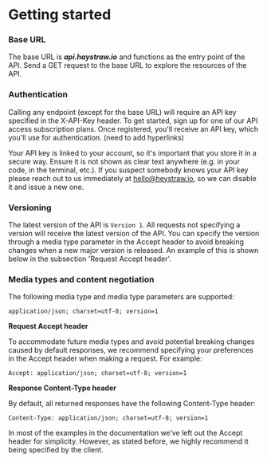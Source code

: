 # Getting started

### Base URL

The base URL is **_api.haystraw.io_** and functions as the entry point of the API. Send a GET request to the base URL to explore the resources of the API.

### Authentication

Calling any endpoint (except for the base URL) will require an API key specified in the X-API-Key header. To get started, sign up for one of our API access subscription plans. Once registered, you'll receive an API key, which you'll use for authentication.
(need to add hyperlinks)

Your API key is linked to your account, so it's important that you store it in a secure way. Ensure it is not shown as clear text anywhere (e.g. in your code, in the terminal, etc.). If you suspect somebody knows your API key please reach out to us immediately at hello@heystraw.io, so we can disable it and issue a new one.

### Versioning

The latest version of the API is `Version 1`. All requests not specifying a version will receive the latest version of the API. You can specify the version through a media type parameter in the Accept header to avoid breaking changes when a new major version is released. An example of this is shown below in the subsection 'Request Accept header'.

### Media types and content negotiation

The following media type and media type parameters are supported:

`application/json; charset=utf-8; version=1`

**Request Accept header**

To accommodate future media types and avoid potential breaking changes caused by default responses, we recommend specifying your preferences in the Accept header when making a request. For example:

`Accept: application/json; charset=utf-8; version=1`

**Response Content-Type header**

By default, all returned responses have the following Content-Type header:

`Content-Type: application/json; charset=utf-8; version=1`

In most of the examples in the documentation we’ve left out the Accept header for simplicity. However, as stated before, we highly recommend it being specified by the client.